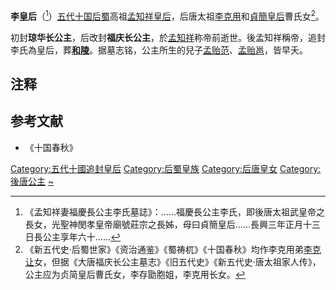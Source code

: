 '''李皇后'''（{{bd|873年||932年|2月21日|catIdx=L}}<ref>《孟知祥妻福慶長公主李氏墓誌》：……福慶長公主李氏，即後唐太祖武皇帝之長女，光聖神閔孝皇帝廟號莊宗之長姊，母曰貞簡皇后……長興三年正月十三日長公主享年六十……</ref>）[[五代十国|五代十国]][[后蜀|后蜀]]高祖[[孟知祥|孟知祥]][[皇后|皇后]]，后唐太祖[[李克用|李克用]]和[[貞簡皇后|貞簡皇后]]曹氏女<ref>《新五代史·后蜀世家》《资治通鉴》《蜀祷杌》《十国春秋》均作李克用弟[[李克让|李克让]]女，但据《大唐福庆长公主墓志》《旧五代史》《新五代史·唐太祖家人传》，公主应为贞简皇后曹氏女，李存勖胞姐，李克用长女。</ref>。

初封'''琼华长公主'''，后改封'''福庆长公主'''，於[[孟知祥|孟知祥]]称帝前逝世。後孟知祥稱帝，追封李氏為皇后，葬'''[[孟知祥墓|和陵]]'''。据墓志铭，公主所生的兒子[[孟贻范|孟贻范]]、[[孟贻邕|孟贻邕]]，皆早夭。

== 注释 ==

{{Reflist|2}}

==参考文献==
*《十国春秋》

{{十國皇后}}
[[Category:五代十國追封皇后|Category:五代十國追封皇后]]
[[Category:后蜀皇族|Category:后蜀皇族]]
[[Category:后唐皇女|Category:后唐皇女]]
[[Category:後唐公主|Category:後唐公主]]
[[Category:李姓|~]]